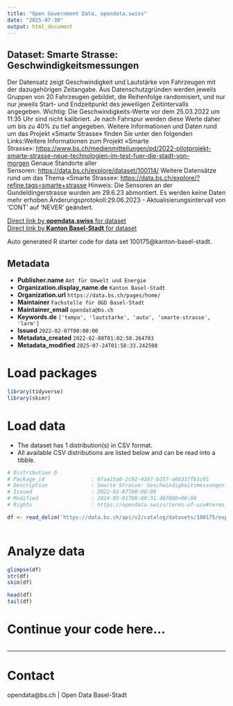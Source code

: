 ```yaml
---
title: "Open Government Data, opendata.swiss"
date: "2025-07-30"
output: html_document
---
```


## Dataset: Smarte Strasse: Geschwindigkeitsmessungen

Der Datensatz zeigt Geschwindigkeit und Lautstärke von Fahrzeugen mit der dazugehörigen Zeitangabe. Aus Datenschutzgründen werden jeweils Gruppen von 20 Fahrzeugen gebildet, die Reihenfolge randomisiert, und nur nur jeweils Start- und Endzeitpunkt des jeweiligen Zeitintervalls angegeben. Wichtig: Die Geschwindigkeits-Werte vor dem 25.03.2022 um 11:35 Uhr sind nicht kalibriert. Je nach Fahrspur werden diese Werte daher um bis zu 40% zu tief angegeben. Weitere Informationen und Daten rund um das Projekt «Smarte Strasse» finden Sie unter den folgenden Links:Weitere Informationen zum Projekt «Smarte Strasse»: [https://www.bs.ch/medienmitteilungen/pd/2022-pilotprojekt-smarte-strasse-neue-technologien-im-test-fuer-die-stadt-von-morgen](https://www.bs.ch/medienmitteilungen/pd/2022-pilotprojekt-smarte-strasse-neue-technologien-im-test-fuer-die-stadt-von-morgen) Genaue Standorte aller Sensoren: [https://data.bs.ch/explore/dataset/100114/](https://data.bs.ch/explore/dataset/100114/) Weitere Datensätze rund um das Thema «Smarte Strasse»: [https://data.bs.ch/explore/?refine.tags=smarte+strasse](https://data.bs.ch/explore/?refine.tags=smarte+strasse) Hinweis: Die Sensoren an der Gundeldingerstrasse wurden am 29.6.23 abmontiert. Es werden keine Daten mehr erhoben.Änderungsprotokoll:29.06.2023 - Aktualisierungsintervall von 'CONT' auf 'NEVER' geändert.

[Direct link by **opendata.swiss** for dataset](https://opendata.swiss/de/dataset/smarte-strasse-geschwindigkeitsmessungen)<br>
[Direct link by **Kanton Basel-Stadt** for dataset](https://data.bs.ch/explore/dataset/100175/)

Auto generated R starter code for data set 100175@kanton-basel-stadt.

## Metadata

- **Publisher.name** `Amt für Umwelt und Energie`
- **Organization.display_name.de** `Kanton Basel-Stadt`
- **Organization.url** `https://data.bs.ch/pages/home/`
- **Maintainer** `Fachstelle für OGD Basel-Stadt`
- **Maintainer_email** `opendata@bs.ch`
- **Keywords.de** `['tempo', 'lautstarke', 'auto', 'smarte-strasse', 'larm']`
- **Issued** `2022-02-07T00:00:00`
- **Metadata_created** `2022-02-08T01:02:58.264703`
- **Metadata_modified** `2025-07-24T01:58:33.242508`


# Load packages

```r

library(tidyverse)
library(skimr)

```

# Load data

-   The dataset has 1 distribution(s) in CSV format.
-   All available CSV distributions are listed below and can be read into a tibble.

```r

# Distribution 0
# Package_id               : 07aa25a0-2c92-4167-b257-a66337fb1c01
# Description              : Smarte Strasse: Geschwindigkeitsmessungen (csv)
# Issued                   : 2022-02-07T00:00:00
# Modified                 : 2024-03-01T08:00:31.487000+00:00
# Rights                   : https://opendata.swiss/terms-of-use#terms_by

df <- read_delim('https://data.bs.ch/api/v2/catalog/datasets/100175/exports/csv?use_labels=true')



```

# Analyze data

```r

glimpse(df)
str(df)
skim(df)

head(df)
tail(df)

```

# Continue your code here...

```r

```

------------------------------------------------------------------------

# Contact

opendata@bs.ch | Open Data Basel-Stadt
